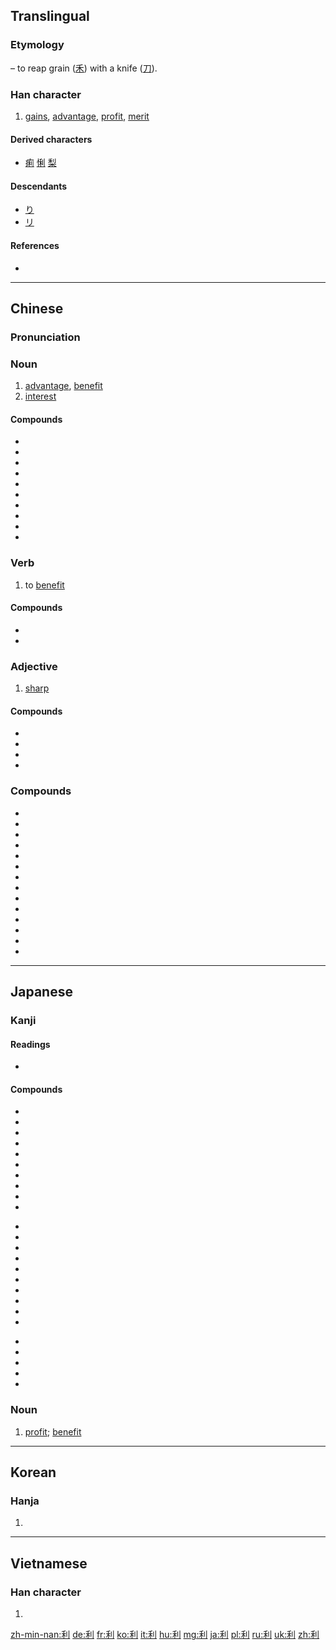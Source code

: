 ==Translingual==
{{stroke order|strokes=7}}

===Etymology===
{{Han compound|禾|t1=[[grain]]|刀|t2=[[knife]]|ls=ic}} – to reap grain ([[禾]]) with a knife ([[刀]]).

===Han character===
{{Han char|rn=18|rad=刀|as=05|sn=7|four=2290<sub>0</sub>|canj=竹木中弓 (HDLN)|ids=⿰[[禾]][[刂]]}}

# [[gain]]s, [[advantage]], [[profit]], [[merit]]

====Derived characters====
* [[痢]] [[悧]] [[梨]]

====Descendants====
* [[り]]
* [[リ]]

====References====
* {{Han ref|kx=0138.190|dkj=01932|dj=0313.080|hdz=10329.020|uh=5229|ud=21033|bh=A751|bd=42833}}

----

==Chinese==
{{zh-hanzi-box|[[利]]}}

===Pronunciation===
{{zh-pron
|m=lì,biè,2nb=rare
|c=lei6
|h=pfs=li
|mc=y
|oc=y
|cat=n,v,a
}}

===Noun===
{{zh-noun}}

# [[advantage]], [[benefit]]
# [[interest]]

====Compounds====
* {{zh-l|利弊|lìbì}}
* {{zh-l|利滾利/利滚利}}
* {{zh-l|利令智昏}}
* {{zh-l|利潤/利润|lìrùn}}
* {{zh-l|利用|lìyòng}}
* {{zh-l|利上滾利/利上滚利}}
* {{zh-l|利欲熏心}}
* {{zh-l|利益}}
* {{zh-l|利誘/利诱}}
* {{zh-l|利於/利于}}

===Verb===
{{zh-verb}}

# to [[benefit]]

====Compounds====
* {{zh-l|利己}}
* {{zh-l|利己主義/利己主义}}

===Adjective===
{{zh-adj}}

# [[sharp]]

====Compounds====
* {{zh-l|利鈍/利钝}}
* {{zh-l|利剑|lìjiàn}}
* {{zh-l|利刃}}
* {{zh-l|利器}}

===Compounds===
* {{zh-l|便利店|biànlìdiàn|convenience store}}
* {{zh-l|利比亞/利比亚|Lìbǐyà|Libya}}
* {{zh-l|利便}}
* {{zh-l|利病}}
* {{zh-l|利害}}
* {{zh-l|利口}}
* {{zh-l|利率|lìlǜ}}
* {{zh-l|利落|lìluo}}
* {{zh-l|利尿}}
* {{zh-l|利權/利权}}
* {{zh-l|利索}}
* {{zh-l|利息}}
* {{zh-l|利息率|lìxilǜ}}
* {{zh-l|利嘴}}

----

==Japanese==

===Kanji===
{{ja-kanji|grade=4|rs=刀05}}

====Readings====
* {{ja-readings|on=[[り]] (ri)|kun=[[きく]] (kiku), [[よい]] (yoi), [[するどい]] (surudoi)}}

====Compounds====
{{top3}}
* {{l|ja|sc=Jpan|利益|tr=りえき, rieki}}
* {{l|ja|sc=Jpan|利害|tr=りがい, rigai}}
* {{l|ja|sc=Jpan|利権|tr=りけん, riken}}
* {{l|ja|sc=Jpan|利己|tr=りこ, riko}}
* {{l|ja|sc=Jpan|利口|tr=りこう, rikō}}
* {{l|ja|sc=Jpan|利子|tr=りし, rishi}}
* {{l|ja|sc=Jpan|利息|tr=りそく, risoku}}
* {{l|ja|sc=Jpan|利発|tr=りはつ, rihatsu}}
* {{l|ja|sc=Jpan|利便|tr=りべん, riben}}
* {{l|ja|sc=Jpan|利便性|tr=りべんせい, ribensei}}
{{mid3}}
* {{l|ja|sc=Jpan|利用者|tr=りようしゃ, riyōsha}}
* {{l|ja|sc=Jpan|利用|tr=りよう, riyō}}
* {{l|ja|sc=Jpan|営利|tr=えいり, eiri}}
* {{l|ja|sc=Jpan|鋭利|tr=えいり, eiri}}
* {{l|ja|sc=Jpan|元利|tr=がんり, ganri}}
* {{l|ja|sc=Jpan|権利|tr=けんり, kenri}}
* {{l|ja|sc=Jpan|功利|tr=こうり, kōri}}
* {{l|ja|sc=Jpan|功利的|tr=こうりてき, kōriteki}}
* {{l|ja|sc=Jpan|功利主義|tr=こうりしゅぎ, kōrishugi}}
* {{l|ja|sc=Jpan|高利|tr=こうり, kōri}}
{{mid3}}
* {{l|ja|sc=Jpan|高利貸し|tr=こうりがし, kōrigashi}}
* {{l|ja|sc=Jpan|薄利|tr=はくり, hakuri}}
* {{l|ja|sc=Jpan|福利|tr=ふくり, fukuri}}
* {{l|ja|sc=Jpan|複利|tr=ふくり, fukuri}}
* {{l|ja|sc=Jpan|暴利|tr=ぼうり, bōri}}
{{bottom}}

===Noun===
{{ja-noun|り}}

# [[profit]]; [[benefit]]
----

==Korean==

===Hanja===
{{ko-hanja|hangeul=[[리]], [[이]]|rv=ri, i|mr=ri, i}}

# {{defn|lang=ko|sort=刀05}}

----

==Vietnamese==

===Han character===
{{vi-hantu|[[lợi]], [[lời]], [[lì]]|rs=刀05}}

# {{defn|lang=vi|sort=刀05}}


[[zh-min-nan:利]]
[[de:利]]
[[fr:利]]
[[ko:利]]
[[it:利]]
[[hu:利]]
[[mg:利]]
[[ja:利]]
[[pl:利]]
[[ru:利]]
[[uk:利]]
[[zh:利]]